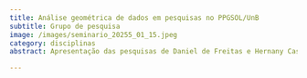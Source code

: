 ```yaml
---
title: Análise geométrica de dados em pesquisas no PPGSOL/UnB
subtitle: Grupo de pesquisa
image: /images/seminario_20255_01_15.jpeg
category: disciplinas
abstract: Apresentação das pesquisas de Daniel de Freitas e Hernany Castro e debate animado por Rodolfo Godoi. 

---
```


